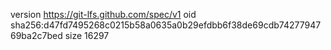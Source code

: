 version https://git-lfs.github.com/spec/v1
oid sha256:d47fd7495268c0215b58a0635a0b29efdbb6f38de69cdb7427794769ba2c7bed
size 16297
